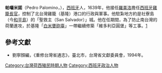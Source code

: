 '''帕囉米諾'''（Pedro Palomino，{{bd|?||?|}}），[[西班牙|西班牙]]人，1639年，他接任[[羅美洛|羅美洛]]擔任[[西班牙雞籠淡水長官|西班牙雞籠長官]]，控制了北台灣雞籠（基隆）港口的行政與軍事。他駐紮地方約是社寮島（今[[和平島|和平島]]）的「聖救主（San Salvador）」城。他在任期間，為了防止南台灣的荷蘭進攻，於基隆「[[白米甕砲臺|白米甕砲臺]]」一帶繼續修築「維多利亞圓堡」等工事。[http://twstudy.iis.sinica.edu.tw/oldmap/doc/Taipei/Taipei06.htm] {{Wayback|url=http://twstudy.iis.sinica.edu.tw/oldmap/doc/Taipei/Taipei06.htm |date=20190825235257 }}

==參考文獻==
*劉寧顏編，《重修台灣省通志》，臺北市，台灣省文獻委員會，1994年。

{{start box}}
{{s-before|[[羅美洛|羅美洛]]}}
{{s-title|[[西班牙雞籠淡水長官|雞籠長官]]|1639年—1640年}}
{{s-after|[[波爾的里奧|波爾的里奧]]}}
{{end box}}
{{臺灣統治者}}
{{Spanish Formosa}}

[[Category:台灣荷西殖民時期人物|Category:台灣荷西殖民時期人物]]
[[Category:西班牙政治人物|Category:西班牙政治人物]]